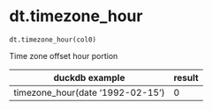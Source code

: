# dt.timezone_hour { #duckops.dt.timezone_hour }

`dt.timezone_hour(col0)`

Time zone offset hour portion

| duckdb example | result |
| -------------- | ------ |
| timezone_hour(date '1992-02-15') | 0 |
